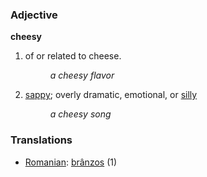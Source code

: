 === Adjective ===

'''cheesy'''
# of or related to cheese.
#: ''a cheesy flavor''
# [[sappy]]; overly dramatic, emotional, or [[silly]]
#: ''a cheesy song''

=== Translations ===
*[[Romanian]]: [[brânzos]] (1)